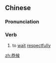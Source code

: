 ==Chinese==
{{zh-forms}}

===Pronunciation===
{{zh-pron
|m=gōnghòu
|c=gung1 hau6
|mn=kiong-hō͘
|cat=v
}}

===Verb===
{{zh-verb}}

# to [[wait]] [[respectfully]]

[[zh:恭候]]